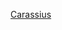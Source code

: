 {{asbox
| image = Carassius carassius.jpg
| pix = 50
| subject = 
| qualifier = 與[[鲤形目]]相關
| category = 鯉形目小作品
| tempsort =  
| name = Template:Cypriniformes-stub
}}<noinclude>
[[Category:魚類小作品模板|Carassius]]
</noinclude>